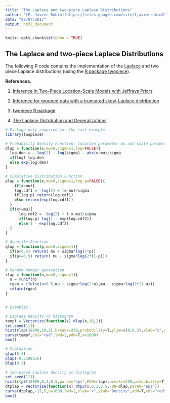 ```yaml
---
title: "The Laplace and two-piece Laplace Distributions"
author: '[F. Javier Rubio](https://sites.google.com/site/fjavierrubio67/)'
date: "02/07/2017"
output: html_document
---
```


```r
knitr::opts_chunk$set(echo = TRUE)
```

## The Laplace and two-piece Laplace Distributions

The following R code contains the implementation of the [Laplace](https://en.wikipedia.org/wiki/Laplace_distribution) and two piece Laplace distributions (using the [R package twopiece](https://sites.google.com/site/fjavierrubio67/resources)).

**References.**

1. [Inference in Two-Piece Location-Scale Models with Jeffreys Priors](http://rpubs.com/FJRubio/twopiece)

2. [Inference for grouped data with a truncated skew-Laplace distribution](https://doi.org/10.1016/j.csda.2011.06.002)

3. [twopiece R package](http://rpubs.com/FJRubio/twopiece)

4. [The Laplace Distribution and Generalizations](http://www.springer.com/gb/book/9780817641665)

```r
# Package only required for the last example
library(twopiece)

# Probability Density Function: location parameter mu and scale parameter sigma
dlap = function(x,mu=0,sigma=1,log=FALSE){
  log.den = - log(2) - log(sigma) - abs(x-mu)/sigma
  if(log) log.den
  else exp(log.den)
}

# Cumulative Distribution Function
plap = function(x,mu=0,sigma=1,log.p=FALSE){
    if(x<mu){
    log.cdf1 = -log(2) + (x-mu)/sigma
    if(log.p) return(log.cdf1)
    else return(exp(log.cdf1))
  }
  if(x>=mu){
      log.cdf2 = -log(2) + (-x-mu)/sigma
      if(log.p) log(1 - exp(log.cdf2))
      else 1 - exp(log.cdf2)
  }
}

# Quantile Function
qlap = function(p,mu=0,sigma=1){
  if(p<0.5) return( mu + sigma*log(2*p))
  if(p>=0.5) return( mu - sigma*log(2*(1-p)))
}

# Random number generation 
rlap = function(n,mu=0,sigma=1){
  u = runif(n)
  rgen = ifelse(u<0.5,mu + sigma*log(2*u),mu - sigma*log(2*(1-u)))
  return(rgen)
}


# Examples

# Laplace Density vs histogram
tempf = Vectorize(function(x) dlap(x,10,2))
set.seed(111)
hist(rlap(10000,10,2),breaks=250,probability=T,ylim=c(0,0.3),xlab="x",ylab="Density",main="Simulated data")
curve(tempf,col="red",lwd=2,add=T,n=1000)
box()

# Evaluation
qlap(0.3)
plap(-0.5108256)
dlap(0.3)

# two-piece Laplace density vs histogram
set.seed(111)
hist(rtp3(10000,0,1,0.5,param="eps",FUN=rlap),breaks=250,probability=T,ylim=c(0,0.55),xlab="x",ylab="Density",main="Simulated data")
dtplap = Vectorize(function(x) dtp3(x,0,1,0.5,FUN=dlap,param="eps"))
curve(dtplap,-15,5,n=1000,lwd=2,xlab="x",ylab="Density",add=T,col="red")
box()
```
